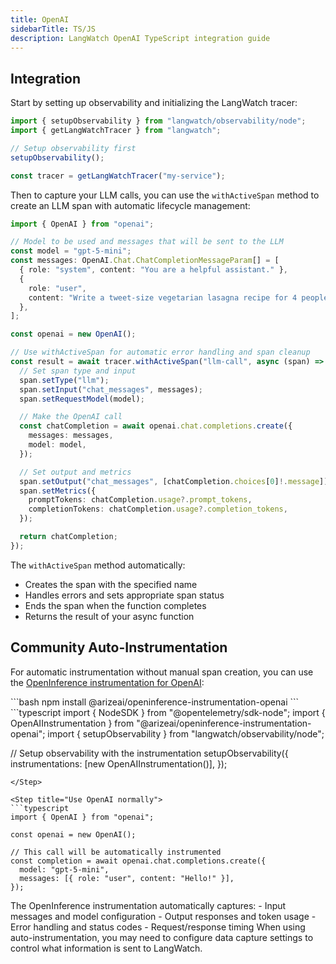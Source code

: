 ```yaml
---
title: OpenAI
sidebarTitle: TS/JS
description: LangWatch OpenAI TypeScript integration guide
---
```



<TypeScriptIntro />

## Integration

Start by setting up observability and initializing the LangWatch tracer:

```typescript
import { setupObservability } from "langwatch/observability/node";
import { getLangWatchTracer } from "langwatch";

// Setup observability first
setupObservability();

const tracer = getLangWatchTracer("my-service");
```

Then to capture your LLM calls, you can use the `withActiveSpan` method to create an LLM span with automatic lifecycle management:

```typescript
import { OpenAI } from "openai";

// Model to be used and messages that will be sent to the LLM
const model = "gpt-5-mini";
const messages: OpenAI.Chat.ChatCompletionMessageParam[] = [
  { role: "system", content: "You are a helpful assistant." },
  {
    role: "user",
    content: "Write a tweet-size vegetarian lasagna recipe for 4 people.",
  },
];

const openai = new OpenAI();

// Use withActiveSpan for automatic error handling and span cleanup
const result = await tracer.withActiveSpan("llm-call", async (span) => {
  // Set span type and input
  span.setType("llm");
  span.setInput("chat_messages", messages);
  span.setRequestModel(model);

  // Make the OpenAI call
  const chatCompletion = await openai.chat.completions.create({
    messages: messages,
    model: model,
  });

  // Set output and metrics
  span.setOutput("chat_messages", [chatCompletion.choices[0]!.message]);
  span.setMetrics({
    promptTokens: chatCompletion.usage?.prompt_tokens,
    completionTokens: chatCompletion.usage?.completion_tokens,
  });

  return chatCompletion;
});
```

The `withActiveSpan` method automatically:
- Creates the span with the specified name
- Handles errors and sets appropriate span status
- Ends the span when the function completes
- Returns the result of your async function

## Community Auto-Instrumentation

For automatic instrumentation without manual span creation, you can use the [OpenInference instrumentation for OpenAI](https://github.com/Arize-ai/openinference/tree/main/js/packages/openinference-instrumentation-openai):

<Steps>
<Step title="Install the OpenInference instrumentation">
  ```bash
  npm install @arizeai/openinference-instrumentation-openai
  ```
</Step>

<Step title="Register the instrumentation">
  ```typescript
  import { NodeSDK } from "@opentelemetry/sdk-node";
  import { OpenAIInstrumentation } from "@arizeai/openinference-instrumentation-openai";
  import { setupObservability } from "langwatch/observability/node";

  // Setup observability with the instrumentation
  setupObservability({
    instrumentations: [new OpenAIInstrumentation()],
  });
  ```
</Step>

<Step title="Use OpenAI normally">
  ```typescript
  import { OpenAI } from "openai";

  const openai = new OpenAI();
  
  // This call will be automatically instrumented
  const completion = await openai.chat.completions.create({
    model: "gpt-5-mini",
    messages: [{ role: "user", content: "Hello!" }],
  });
  ```
</Step>
</Steps>

<Info>
The OpenInference instrumentation automatically captures:
- Input messages and model configuration
- Output responses and token usage
- Error handling and status codes
- Request/response timing
</Info>

<Warning>
When using auto-instrumentation, you may need to configure data capture settings to control what information is sent to LangWatch.
</Warning>


<TypeScriptSharedSpanExcepEval />

